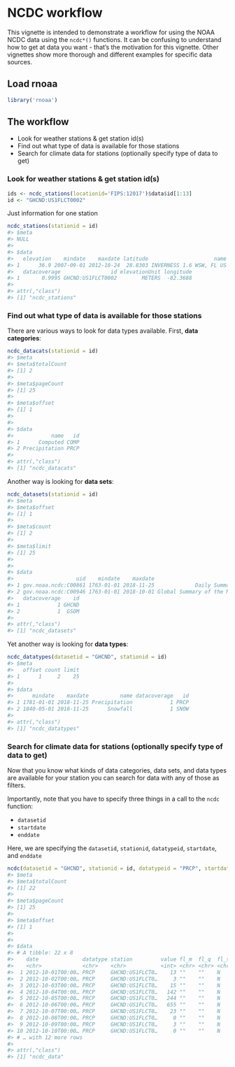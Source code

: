 <!--
%\VignetteEngine{knitr::knitr}
%\VignetteIndexEntry{ncdc workflow}
%\VignetteEncoding{UTF-8}
-->



NCDC workflow
======

This vignette is intended to demonstrate a workflow for using the NOAA NCDC data using the `ncdc*()` functions. It can be confusing to understand how to get at data you want - that's the motivation for this vignette. Other vignettes show more thorough and different examples for specific data sources.


## Load rnoaa


```r
library('rnoaa')
```

## The workflow

* Look for weather stations & get station id(s)
* Find out what type of data is available for those stations
* Search for climate data for stations (optionally specify type of data to get)

### Look for weather stations & get station id(s)



```r
ids <- ncdc_stations(locationid='FIPS:12017')$data$id[1:13]
id <- "GHCND:US1FLCT0002"
```

Just information for one station


```r
ncdc_stations(stationid = id)
#> $meta
#> NULL
#> 
#> $data
#>   elevation    mindate    maxdate latitude                     name
#> 1      36.9 2007-09-01 2012-10-24  28.8303 INVERNESS 1.6 WSW, FL US
#>   datacoverage                id elevationUnit longitude
#> 1       0.9995 GHCND:US1FLCT0002        METERS  -82.3688
#> 
#> attr(,"class")
#> [1] "ncdc_stations"
```


### Find out what type of data is available for those stations

There are various ways to look for data types available. First, __data categories__:


```r
ncdc_datacats(stationid = id)
#> $meta
#> $meta$totalCount
#> [1] 2
#> 
#> $meta$pageCount
#> [1] 25
#> 
#> $meta$offset
#> [1] 1
#> 
#> 
#> $data
#>            name   id
#> 1      Computed COMP
#> 2 Precipitation PRCP
#> 
#> attr(,"class")
#> [1] "ncdc_datacats"
```

Another way is looking for __data sets__:


```r
ncdc_datasets(stationid = id)
#> $meta
#> $meta$offset
#> [1] 1
#> 
#> $meta$count
#> [1] 2
#> 
#> $meta$limit
#> [1] 25
#> 
#> 
#> $data
#>                    uid    mindate    maxdate                        name
#> 1 gov.noaa.ncdc:C00861 1763-01-01 2018-11-25             Daily Summaries
#> 2 gov.noaa.ncdc:C00946 1763-01-01 2018-10-01 Global Summary of the Month
#>   datacoverage    id
#> 1            1 GHCND
#> 2            1  GSOM
#> 
#> attr(,"class")
#> [1] "ncdc_datasets"
```

Yet another way is looking for __data types__:


```r
ncdc_datatypes(datasetid = "GHCND", stationid = id)
#> $meta
#>   offset count limit
#> 1      1     2    25
#> 
#> $data
#>      mindate    maxdate          name datacoverage   id
#> 1 1781-01-01 2018-11-25 Precipitation            1 PRCP
#> 2 1840-05-01 2018-11-25      Snowfall            1 SNOW
#> 
#> attr(,"class")
#> [1] "ncdc_datatypes"
```

### Search for climate data for stations (optionally specify type of data to get)

Now that you know what kinds of data categories, data sets, and data types are available for your station you can search for data with any of those as filters.

Importantly, note that you have to specify three things in a call to the `ncdc` function:

* `datasetid`
* `startdate`
* `enddate`

Here, we are specifying the `datasetid`, `stationid`, `datatypeid`, `startdate`, and `enddate`


```r
ncdc(datasetid = "GHCND", stationid = id, datatypeid = "PRCP", startdate = "2012-10-01", enddate = "2013-01-01")
#> $meta
#> $meta$totalCount
#> [1] 22
#> 
#> $meta$pageCount
#> [1] 25
#> 
#> $meta$offset
#> [1] 1
#> 
#> 
#> $data
#> # A tibble: 22 x 8
#>    date              datatype station         value fl_m  fl_q  fl_so fl_t 
#>    <chr>             <chr>    <chr>           <int> <chr> <chr> <chr> <chr>
#>  1 2012-10-01T00:00… PRCP     GHCND:US1FLCT0…    13 ""    ""    N     ""   
#>  2 2012-10-02T00:00… PRCP     GHCND:US1FLCT0…     3 ""    ""    N     ""   
#>  3 2012-10-03T00:00… PRCP     GHCND:US1FLCT0…    15 ""    ""    N     ""   
#>  4 2012-10-04T00:00… PRCP     GHCND:US1FLCT0…   142 ""    ""    N     ""   
#>  5 2012-10-05T00:00… PRCP     GHCND:US1FLCT0…   244 ""    ""    N     ""   
#>  6 2012-10-06T00:00… PRCP     GHCND:US1FLCT0…   655 ""    ""    N     ""   
#>  7 2012-10-07T00:00… PRCP     GHCND:US1FLCT0…    23 ""    ""    N     ""   
#>  8 2012-10-08T00:00… PRCP     GHCND:US1FLCT0…     0 ""    ""    N     ""   
#>  9 2012-10-09T00:00… PRCP     GHCND:US1FLCT0…     3 ""    ""    N     ""   
#> 10 2012-10-10T00:00… PRCP     GHCND:US1FLCT0…     0 ""    ""    N     ""   
#> # … with 12 more rows
#> 
#> attr(,"class")
#> [1] "ncdc_data"
```
